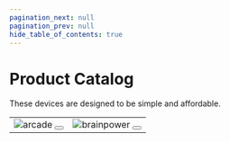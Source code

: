 ```yaml
---
pagination_next: null
pagination_prev: null
hide_table_of_contents: true
---
```





# Product Catalog

These devices are designed to be simple and affordable.

<div style={{display: 'block',  justifyContent: 'center', alignItems: 'center', textAlign: 'center'}}>

<table>
<td>
    <Zoom>
    <img alt="arcade" src="/img/catalog/arcade-v2-front.jpg" />
    </Zoom>
    <Button
    style={{ margin: "10px" }}
    label="Arcade V2"
    link="arcade"
    />
</td>
<td>
    <Zoom>
    <img alt="brainpower" src="/img/catalog/brainpower-front.png" />
    </Zoom>
    <Button
    style={{ margin: "10px" }}
    label="BrainPower"
    link="brainpower"
    />
</td>
</table>
</div>